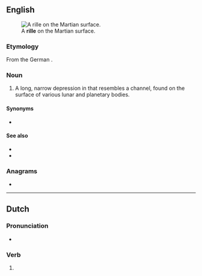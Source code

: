 {{also|Rille}}
==English==
[[Image:PIA08598 modest.jpg|thumb|A '''rille''' on the Martian surface.]]

===Etymology===
From the German {{m|de|Rille||channel}}.

===Noun===
{{en-noun}}

# {{lb|en|planetology}} A long, narrow depression in that resembles a channel, found on the surface of various lunar and planetary bodies.

====Synonyms====
* {{l|en|rima}}

====See also====
* {{l|en|mare}}
* {{l|en|graben}}

===Anagrams===
* {{anagrams|en|iller}}

----

==Dutch==

===Pronunciation===
* {{audio|Nl-rille.ogg|Audio|lang=nl}}

===Verb===
{{nl-verb-form}}

# {{nl-verb form of|n=sg|t=pres|m=subj|rillen}}